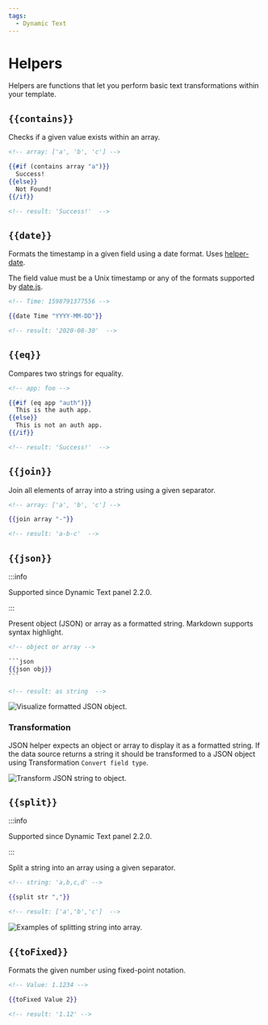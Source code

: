 ```yaml
---
tags:
  - Dynamic Text
---
```



# Helpers

Helpers are functions that let you perform basic text transformations within your template.

## `{{contains}}`

Checks if a given value exists within an array.

```handlebars
<!-- array: ['a', 'b', 'c'] -->

{{#if (contains array "a")}}
  Success!
{{else}}
  Not Found!
{{/if}}

<!-- result: 'Success!'  -->
```

## `{{date}}`

Formats the timestamp in a given field using a date format. Uses [helper-date](https://github.com/helpers/helper-date).

The field value must be a Unix timestamp or any of the formats supported by [date.js](https://date.js.org/).

```handlebars
<!-- Time: 1598791377556 -->

{{date Time "YYYY-MM-DD"}}

<!-- result: '2020-08-30'  -->
```

## `{{eq}}`

Compares two strings for equality.

```handlebars
<!-- app: foo -->

{{#if (eq app "auth")}}
  This is the auth app.
{{else}}
  This is not an auth app.
{{/if}}

<!-- result: 'Success!'  -->
```

## `{{join}}`

Join all elements of array into a string using a given separator.

```handlebars
<!-- array: ['a', 'b', 'c'] -->

{{join array "-"}}

<!-- result: 'a-b-c'  -->
```

## `{{json}}`

:::info

Supported since Dynamic Text panel 2.2.0.

:::

Present object (JSON) or array as a formatted string. Markdown supports syntax highlight.

````handlebars
<!-- object or array -->

```json
{{json obj}}
```

<!-- result: as string  -->
````

<Image
  title="Visualize formatted JSON object."
  src="/img/plugins/volkovlabs-dynamictext-panel/json.png"
/>

### Transformation

JSON helper expects an object or array to display it as a formatted string. If the data source returns a string it should be transformed to a JSON object using Transformation `Convert field type`.

<Image
  title="Transform JSON string to object."
  src="/img/plugins/volkovlabs-dynamictext-panel/json-transformation.png"
/>

## `{{split}}`

:::info

Supported since Dynamic Text panel 2.2.0.

:::

Split a string into an array using a given separator.

```handlebars
<!-- string: 'a,b,c,d' -->

{{split str ","}}

<!-- result: ['a','b','c']  -->
```

<Image
  title="Examples of splitting string into array."
  src="/img/plugins/volkovlabs-dynamictext-panel/split.png"
/>

## `{{toFixed}}`

Formats the given number using fixed-point notation.

```handlebars
<!-- Value: 1.1234 -->

{{toFixed Value 2}}

<!-- result: '1.12' -->
```
